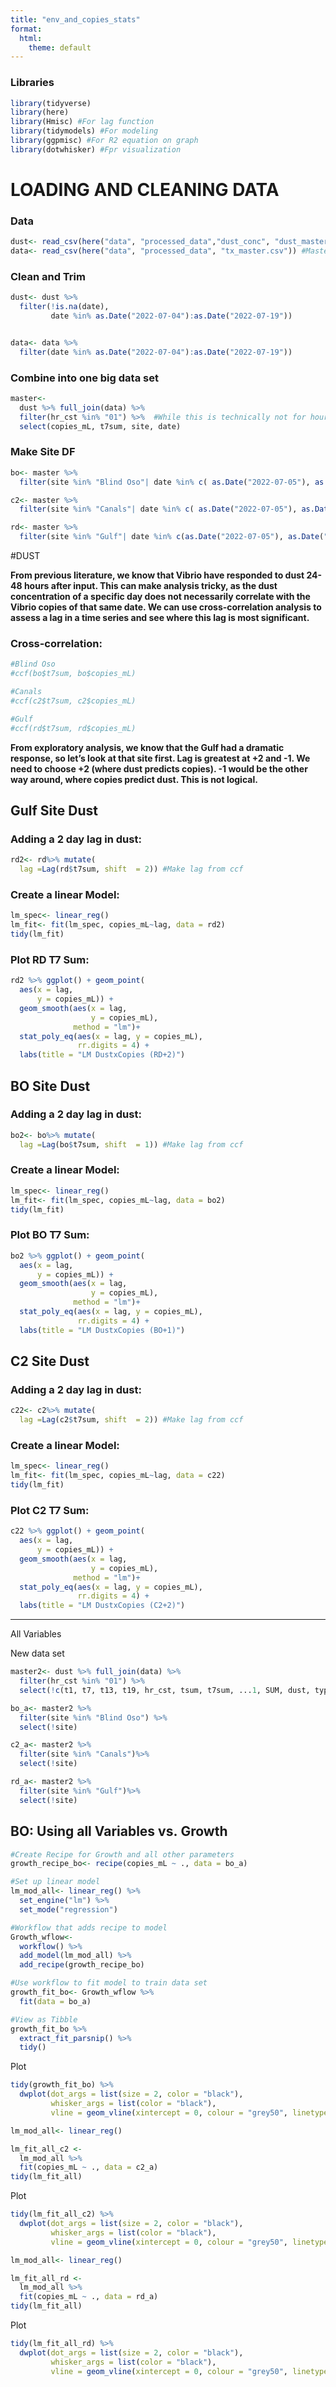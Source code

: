 ```yaml
---
title: "env_and_copies_stats"
format:
  html:
    theme: default
---
```

### Libraries
```r
library(tidyverse)
library(here)
library(Hmisc) #For lag function
library(tidymodels) #For modeling
library(ggpmisc) #For R2 equation on graph
library(dotwhisker) #Fpr visualization
```

# LOADING AND CLEANING DATA

### Data
```r
dust<- read_csv(here("data", "processed_data","dust_conc", "dust_master.csv")) #Different Dust attributes
data<- read_csv(here("data", "processed_data", "tx_master.csv")) #Master Data
```

### Clean and Trim
```r
dust<- dust %>%
  filter(!is.na(date),
         date %in% as.Date("2022-07-04"):as.Date("2022-07-19")) 


data<- data %>%
  filter(date %in% as.Date("2022-07-04"):as.Date("2022-07-19"))
```

### Combine into one big data set
```r
master<- 
  dust %>% full_join(data) %>%
  filter(hr_cst %in% "01") %>%  #While this is technically not for hour 1, this gets ride of all duplicates for the sake of analaysis.
  select(copies_mL, t7sum, site, date)
```

### Make Site DF
```r
bo<- master %>%
  filter(site %in% "Blind Oso"| date %in% c( as.Date("2022-07-05"), as.Date("2022-07-06")))

c2<- master %>%
  filter(site %in% "Canals"| date %in% c( as.Date("2022-07-05"), as.Date("2022-07-06")))

rd<- master %>%
  filter(site %in% "Gulf"| date %in% c(as.Date("2022-07-05"), as.Date("2022-07-06")))
```

#DUST

**From previous literature, we know that Vibrio have responded to dust 24-48 hours after input. This can make analysis tricky, as the dust concentration of a specific day does not necessarily correlate with the Vibrio copies of that same date. We can use cross-correlation analysis to assess a lag in a time series and see where this lag is most significant.**

### Cross-correlation:
```r
#Blind Oso
#ccf(bo$t7sum, bo$copies_mL) 

#Canals
#ccf(c2$t7sum, c2$copies_mL) 

#Gulf
#ccf(rd$t7sum, rd$copies_mL) 
```
**From exploratory analysis, we know that the Gulf had a dramatic response, so let's look at that site first. Lag is greatest at +2 and -1. We need to choose +2 (where dust predicts copies). -1 would be the other way around, where copies predict dust. This is not logical.**

## Gulf Site Dust 

### Adding a 2 day lag in dust:
```r
rd2<- rd%>% mutate(
  lag =Lag(rd$t7sum, shift  = 2)) #Make lag from ccf
```

### Create a linear Model: 
```r
lm_spec<- linear_reg()
lm_fit<- fit(lm_spec, copies_mL~lag, data = rd2)
tidy(lm_fit)
```

### Plot RD T7 Sum:
```r
rd2 %>% ggplot() + geom_point(
  aes(x = lag, 
      y = copies_mL)) +
  geom_smooth(aes(x = lag,
                  y = copies_mL),
              method = "lm")+
  stat_poly_eq(aes(x = lag, y = copies_mL),
               rr.digits = 4) +
  labs(title = "LM DustxCopies (RD+2)")
```
## BO Site Dust 

### Adding a 2 day lag in dust:
```r
bo2<- bo%>% mutate(
  lag =Lag(bo$t7sum, shift  = 1)) #Make lag from ccf
```

### Create a linear Model: 
```r
lm_spec<- linear_reg()
lm_fit<- fit(lm_spec, copies_mL~lag, data = bo2)
tidy(lm_fit)
```

### Plot BO T7 Sum:
```r
bo2 %>% ggplot() + geom_point(
  aes(x = lag, 
      y = copies_mL)) +
  geom_smooth(aes(x = lag,
                  y = copies_mL),
              method = "lm")+
  stat_poly_eq(aes(x = lag, y = copies_mL),
               rr.digits = 4) +
  labs(title = "LM DustxCopies (BO+1)")
```
## C2 Site Dust 

### Adding a 2 day lag in dust:
```r
c22<- c2%>% mutate(
  lag =Lag(c2$t7sum, shift  = 2)) #Make lag from ccf
```

### Create a linear Model: 
```r
lm_spec<- linear_reg()
lm_fit<- fit(lm_spec, copies_mL~lag, data = c22)
tidy(lm_fit)
```

### Plot C2 T7 Sum:
```r
c22 %>% ggplot() + geom_point(
  aes(x = lag, 
      y = copies_mL)) +
  geom_smooth(aes(x = lag,
                  y = copies_mL),
              method = "lm")+
  stat_poly_eq(aes(x = lag, y = copies_mL),
               rr.digits = 4) +
  labs(title = "LM DustxCopies (C2+2)")
```

_______________________
All Variables 

New data set
```r
master2<- dust %>% full_join(data) %>%
  filter(hr_cst %in% "01") %>%
  select(!c(t1, t7, t13, t19, hr_cst, tsum, t7sum, ...1, SUM, dust, type, Type, date ))
```
```r
bo_a<- master2 %>%
  filter(site %in% "Blind Oso") %>%
  select(!site)

c2_a<- master2 %>%
  filter(site %in% "Canals")%>%
  select(!site)

rd_a<- master2 %>%
  filter(site %in% "Gulf")%>%
  select(!site)
```

## BO: Using all Variables vs. Growth
```r
#Create Recipe for Growth and all other parameters
growth_recipe_bo<- recipe(copies_mL ~ ., data = bo_a)

#Set up linear model
lm_mod_all<- linear_reg() %>%
  set_engine("lm") %>%
  set_mode("regression")

#Workflow that adds recipe to model
Growth_wflow<- 
  workflow() %>%
  add_model(lm_mod_all) %>%
  add_recipe(growth_recipe_bo)

#Use workflow to fit model to train data set
growth_fit_bo<- Growth_wflow %>%
  fit(data = bo_a)

#View as Tibble 
growth_fit_bo %>%
  extract_fit_parsnip() %>%
  tidy()
```
Plot
```r
tidy(growth_fit_bo) %>% 
  dwplot(dot_args = list(size = 2, color = "black"),
         whisker_args = list(color = "black"),
         vline = geom_vline(xintercept = 0, colour = "grey50", linetype = 2))
```

```r
lm_mod_all<- linear_reg()

lm_fit_all_c2 <- 
  lm_mod_all %>% 
  fit(copies_mL ~ ., data = c2_a)
tidy(lm_fit_all)
```
Plot
```r
tidy(lm_fit_all_c2) %>% 
  dwplot(dot_args = list(size = 2, color = "black"),
         whisker_args = list(color = "black"),
         vline = geom_vline(xintercept = 0, colour = "grey50", linetype = 2))
```
```r
lm_mod_all<- linear_reg()

lm_fit_all_rd <- 
  lm_mod_all %>% 
  fit(copies_mL ~ ., data = rd_a)
tidy(lm_fit_all)
```
Plot
```r
tidy(lm_fit_all_rd) %>% 
  dwplot(dot_args = list(size = 2, color = "black"),
         whisker_args = list(color = "black"),
         vline = geom_vline(xintercept = 0, colour = "grey50", linetype = 2))
```
